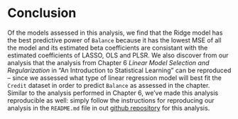 

# Conclusion

Of the models assessed in this analysis, we find that the Ridge model has the best predictive power of `Balance` because it has the lowest MSE of all the model and its estimated beta coefficients are consistant with the estimated coefficients of LASSO, OLS and PLSR. We also discover from our analysis that the analysis from Chapter 6 _Linear Model Selection and Regularization_ in "An Introduction to Statistical Learning" can be reproduced -- since we assessed what type of linear regression model will best fit the `Credit` dataset in order to predict `Balance` as assessed in the chapter. Similar to the analysis performed in Chapter 6, we've made this analysis reproducible as well: simply follow the instructions for reproducing our analysis in the `README.md` file in out [github repository](https://github.com/mosmart/stat159-fall2016-project02) for this analysis.